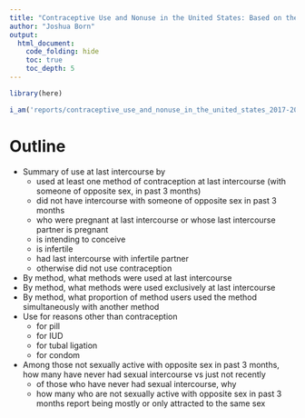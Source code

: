 ```yaml
---
title: "Contraceptive Use and Nonuse in the United States: Based on the 2017-2019 National Survey of Family Growth"
author: "Joshua Born"
output:
  html_document:
    code_folding: hide
    toc: true
    toc_depth: 5
---
```


```r
library(here)

i_am('reports/contraceptive_use_and_nonuse_in_the_united_states_2017-2019.Rmd')
```

# Outline

* Summary of use at last intercourse by
    * used at least one method of contraception at last intercourse (with someone of opposite sex, in past 3 months)
    * did not have intercourse with someone of opposite sex in past 3 months
    * who were pregnant at last intercourse or whose last intercourse partner is pregnant
    * is intending to conceive
    * is infertile
    * had last intercourse with infertile partner
    * otherwise did not use contraception
* By method, what methods were used at last intercourse
* By method, what methods were used exclusively at last intercourse
* By method, what proportion of method users used the method simultaneously with another method
* Use for reasons other than contraception
    * for pill
    * for IUD
    * for tubal ligation
    * for condom
* Among those not sexually active with opposite sex in past 3 months, how many have never had sexual intercourse vs just not recently
    * of those who have never had sexual intercourse, why
    * how many who are not sexually active with opposite sex in past 3 months report being mostly or only attracted to the same sex
